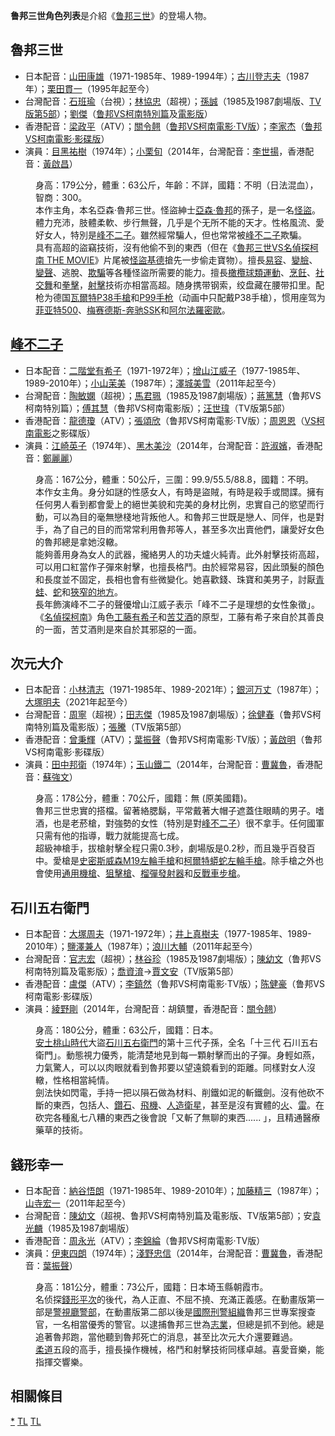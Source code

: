 {{unreferenced|time=2014-05-19T04:47:41+00:00}}
{{需要專家關注}}
{{noteTA
|G1=Ghibli
|1=zh-cn:鲁邦;zh-tw:魯邦;zh-hk:雷朋
}}
'''鲁邦三世角色列表'''是介紹《[[鲁邦三世|鲁邦三世]]》的登場人物。

== 魯邦三世 ==
; {{jp|c=魯邦三世|j=ルパン三世|hg=ルパンさんせい|extra1=Arsène Lupin III}}
* 日本配音：[[山田康雄|山田康雄]]（1971-1985年、1989-1994年）；[[古川登志夫|古川登志夫]]（1987年）；[[栗田貫一|栗田貫一]]（1995年起至今）
* 台灣配音：[[石班瑜|石班瑜]]（台視）；[[林協忠|林協忠]]（超視）；[[孫誠|孫誠]]（1985及1987劇場版、[[魯邦三世_PART5|TV版第5部]]）；[[劉傑_(臺灣)|劉傑]]（[[鲁邦三世VS名侦探柯南|鲁邦VS柯南特別篇]]及[[鲁邦三世VS名侦探柯南_THE_MOVIE|電影版]]）
* 香港配音：[[梁政平|梁政平]]（ATV）；[[關令翹|關令翹]]（[[鲁邦三世VS名侦探柯南_THE_MOVIE|鲁邦VS柯南電影·TV版]]）；[[李家傑_(配音員)|李家杰]]（[[鲁邦三世VS名侦探柯南_THE_MOVIE|鲁邦VS柯南電影·影碟版]]）
* 演員：[[目黑祐樹|目黑祐樹]]（1974年）；[[小栗旬|小栗旬]]（2014年，台灣配音：[[李世揚|李世揚]]，香港配音：[[黃啟昌|黃啟昌]]）
: 身高：179公分，體重：63公斤，年齡：不詳，國籍：不明（日法混血），智商：300。
: 本作主角，本名亞森·魯邦三世。怪盜紳士[[亞森·羅蘋|亞森·魯邦]]的孫子，是一名[[怪盜|怪盜]]。體力充沛，肢體柔軟、步行無聲，几乎是个无所不能的天才。性格風流、愛好女人，特別是[[峰不二子|峰不二子]]。雖然經常騙人，但也常常被[[峰不二子|峰不二子]]欺騙。
: 具有高超的盜竊技術，沒有他偷不到的東西（但在《[[魯邦三世VS名偵探柯南_THE_MOVIE|魯邦三世VS名偵探柯南 THE MOVIE]]》片尾被[[怪盜基德|怪盜基德]]搶先一步偷走寶物）。擅長[[易容|易容]]、[[變臉|變臉]]、[[變聲|變聲]]、逃脫、[[欺騙|欺騙]]等各種怪盜所需要的能力。擅長[[橄欖球類運動|橄欖球類運動]]、[[烹飪|烹飪]]、[[社交舞|社交舞]]和[[拳擊|拳擊]]，[[射擊|射擊]]技術亦相當高超。随身携带钢索，绞盘藏在腰带扣里。配枪为德国[[瓦爾特P38手槍|瓦爾特P38手槍]]和[[瓦爾特P99手槍|P99手枪]]（动画中只配戴P38手槍），惯用座驾为[[菲亚特500|菲亚特500]]、[[梅赛德斯-奔驰|梅赛德斯-奔驰]]SSK和[[阿尔法羅密歐|阿尔法羅密歐]]。

== [[峰不二子|峰不二子]] ==
; {{jp|c=峰不二子|j=峰 不二子|hg=みね ふじこ|extra1=Mine Fujiko}}
* 日本配音：[[二階堂有希子|二階堂有希子]]（1971-1972年）；[[增山江威子|增山江威子]]（1977-1985年、1989-2010年）；[[小山茉美|小山茉美]]（1987年）；[[澤城美雪|澤城美雪]]（2011年起至今）
* 台灣配音：[[陶敏嫻|陶敏嫻]]（超視）；[[馬君珮|馬君珮]]（1985及1987劇場版）；[[蔣篤慧|蔣篤慧]]（鲁邦VS柯南特別篇）；[[傅其慧|傅其慧]]（鲁邦VS柯南電影版）；[[汪世瑋|汪世瑋]]（TV版第5部）
* 香港配音：[[龍德瓊|龍德瓊]]（ATV）；[[張頌欣|張頌欣]]（鲁邦VS柯南電影·TV版）；[[周恩恩|周恩恩]]（[[鲁邦三世VS名侦探柯南_THE_MOVIE|VS柯南電影]]之影碟版）
* 演員：[[江崎英子|江崎英子]]（1974年）、[[黑木美沙|黑木美沙]]（2014年，台灣配音：[[許淑嬪|許淑嬪]]，香港配音：[[鄭麗麗|鄭麗麗]]）
: 身高：167公分，體重：50公斤，三圍：99.9/55.5/88.8，國籍：不明。
: 本作女主角。身分如謎的性感女人，有時是盜賊，有時是殺手或間諜。擁有任何男人看到都會愛上的絕世美貌和完美的身材比例，忠實自己的慾望而行動，可以為目的毫無戀棧地背叛他人。和魯邦三世既是戀人、同伴，也是對手，為了自己的目的而常常利用魯邦等人，甚至多次出賣他們，讓愛好女色的魯邦總是拿她沒轍。
: 能夠善用身為女人的武器，攏絡男人的功夫爐火純青。此外射擊技術高超，可以用口紅當作子彈來射擊，也擅長格鬥。由於經常易容，因此頭髮的顏色和長度並不固定，長相也會有些微變化。她喜歡錢、珠寶和美男子，討厭[[青蛙|青蛙]]、[[蛇|蛇]]和[[幽閉恐懼症|狹窄的地方]]。
: 長年飾演峰不二子的聲優增山江威子表示「峰不二子是理想的女性象徵」。
: 《[[名偵探柯南|名偵探柯南]]》角色[[工藤有希子|工藤有希子]]和[[黑暗组织#Vermouth|苦艾酒]]的原型，工藤有希子來自於其善良的一面，苦艾酒則是來自於其邪惡的一面。

== 次元大介 ==
; {{jp|c=次元大介|j=次元 大介|hg=じげん だいすけ|extra1=Jigen Daisuke}}
* 日本配音：[[小林清志|小林清志]]（1971-1985年、1989-2021年）；[[銀河万丈|銀河万丈]]（1987年）；[[大塚明夫|大塚明夫]]（2021年起至今）
* 台灣配音：[[周寧_(台灣)|周寧]]（超視）；[[田志傑|田志傑]]（1985及1987劇場版）；[[徐健春|徐健春]]（鲁邦VS柯南特別篇及電影版）；[[張騰|張騰]]（TV版第5部）
* 香港配音：[[曾秉輝|曾秉輝]]（ATV）；[[葉振聲|葉振聲]]（鲁邦VS柯南電影·TV版）；[[黃啟明|黃啟明]]（鲁邦VS柯南電影·影碟版）
* 演員：[[田中邦衛|田中邦衛]]（1974年）；[[玉山鐵二|玉山鐵二]]（2014年，台灣配音：[[曹冀魯|曹冀魯]]，香港配音：[[蘇強文|蘇強文]]）
: 身高：178公分，體重：70公斤，國籍：無 (原美國籍)。
: 魯邦三世忠實的搭檔。留著絡腮鬍，平常戴著大帽子遮蓋住眼睛的男子。嗜酒，也是老菸槍，對強勢的女性（特別是對[[峰不二子|峰不二子]]）很不拿手。任何國軍只需有他的指導，戰力就能提高七成。
: 超級神槍手，拔槍射擊全程只需0.3秒，劇場版是0.2秒，而且幾乎百發百中。愛槍是[[史密斯威森M19左輪手槍|史密斯威森M19左輪手槍]]和[[柯爾特蟒蛇左輪手槍|柯爾特蟒蛇左輪手槍]]。除手槍之外也會使用[[通用機槍|通用機槍]]、[[狙擊槍|狙擊槍]]、[[榴彈發射器|榴彈發射器]]和[[反戰車步槍|反戰車步槍]]。

== 石川五右衛門 ==
; {{jp|c=石川五右衛門|j=十三代目 石川 五ェ門|hg=じゅうさんだいめ いしかわ ごえもん|extra1=Ishigawa Goemon XIII}}
* 日本配音：[[大塚周夫|大塚周夫]]（1971-1972年）；[[井上真樹夫|井上真樹夫]]（1977-1985年、1989-2010年）；[[鹽澤兼人|鹽澤兼人]]（1987年）；[[浪川大輔|浪川大輔]]（2011年起至今）
* 台灣配音：[[官志宏|官志宏]]（超視）；[[林谷珍|林谷珍]]（1985及1987劇場版）；[[陳幼文|陳幼文]]（鲁邦VS柯南特別篇及電影版）；[[喬資淯|喬資淯]]→[[賈文安|賈文安]]（TV版第5部）
* 香港配音：[[盧傑|盧傑]]（ATV）；[[李鎮然|李鎮然]]（鲁邦VS柯南電影·TV版）；[[陈健豪|陈健豪]]（鲁邦VS柯南電影·影碟版）
* 演員：[[綾野剛|綾野剛]]（2014年，台灣配音：胡鎮璽，香港配音：[[關令翹|關令翹]]）
: 身高：180公分，體重：63公斤，國籍：日本。
: [[安土桃山時代|安土桃山時代]]大盜[[石川五右衛門|石川五右衛門]]的第十三代子孫，全名「十三代 石川五右衛門」。動態視力優秀，能清楚地見到每一顆射擊而出的子彈。身輕如燕，力氣驚人，可以以肉眼就看到魯邦要以望遠鏡看到的距離。同樣對女人沒轍，性格相當純情。
: 劍法快如閃電，手持一把以隕石做為材料、削鐵如泥的斬鐵劍。沒有他砍不斷的東西，包括人、[[鑽石|鑽石]]、[[飛機|飛機]]、[[人造衛星|人造衛星]]，甚至是沒有實體的[[火|火]]、[[雷|雷]]。在砍完各種亂七八糟的東西之後會說「又斬了無聊的東西...... 」，且精通醫療藥草的技術。

== 錢形幸一 ==
; {{jp|c=錢形幸一|j=銭形 幸一|hg=Zenigata Koichi}}
* 日本配音：[[納谷悟朗|納谷悟朗]]（1971-1985年、1989-2010年）；[[加藤精三|加藤精三]]（1987年）；[[山寺宏一|山寺宏一]]（2011年起至今）
* 台灣配音：[[陳幼文|陳幼文]]（超視、鲁邦VS柯南特別篇及電影版、TV版第5部）；安[[袁光麟|袁光麟]]（1985及1987劇場版）
* 香港配音：[[周永光|周永光]]（ATV）；[[李錦綸_(配音員)|李錦綸]]（鲁邦VS柯南電影·TV版）
* 演員：[[伊東四朗|伊東四朗]]（1974年）；[[淺野忠信|淺野忠信]]（2014年，台灣配音：[[曹冀魯|曹冀魯]]，香港配音：[[葉振聲|葉振聲]]）
: 身高：181公分，體重：73公斤，國籍：日本埼玉縣朝霞市。
: 名侦探[[錢形平次|錢形平次]]的後代，為人正直、不屈不撓、充滿正義感。在動畫版第一部是[[警視廳|警視廳]][[警部|警部]]，在動畫版第二部以後是[[國際刑警組織|國際刑警組織]]魯邦三世專案搜查官，一名相當優秀的警官。以逮捕魯邦三世為[[志業|志業]]，但總是抓不到他。總是追著魯邦跑，當他聽到魯邦死亡的消息，甚至比次元大介還要難過。
: [[柔道|柔道]]五段的高手，擅長操作機械，格鬥和射擊技術同樣卓越。喜愛音樂，能指揮交響樂。

== 相關條目 ==
{{鲁邦三世}}
{{DEFAULTSORT:Lupin III}}
[[Category:鲁邦三世|*]]
[[Category:日本動漫角色列表|TL]]
[[Category:電影角色列表|TL]]